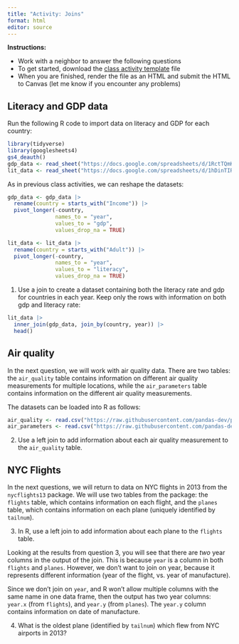 ```yaml
---
title: "Activity: Joins"
format: html
editor: source
---
```


**Instructions:** 

* Work with a neighbor to answer the following questions 
* To get started, download the [class activity template](https://sta279-f25.github.io/class_activities/ca_06_template.qmd) file
* When you are finished, render the file as an HTML and submit the HTML to Canvas (let me know if you encounter any problems)

## Literacy and GDP data

Run the following R code to import data on literacy and GDP for each country:

```r
library(tidyverse)
library(googlesheets4)
gs4_deauth()
gdp_data <- read_sheet("https://docs.google.com/spreadsheets/d/1RctTQmKB0hzbm1E8rGcufYdMshRdhmYdeL29nXqmvsc/pub?gid=0")
lit_data <- read_sheet("https://docs.google.com/spreadsheets/d/1hDinTIRHQIaZg1RUn6Z_6mo12PtKwEPFIz_mJVF6P5I/pub?gid=0")
```

As in previous class activities, we can reshape the datasets:

```r
gdp_data <- gdp_data |>
  rename(country = starts_with("Income")) |>
  pivot_longer(-country, 
               names_to = "year", 
               values_to = "gdp",
               values_drop_na = TRUE)

lit_data <- lit_data |>
  rename(country = starts_with("Adult")) |>
  pivot_longer(-country, 
               names_to = "year", 
               values_to = "literacy",
               values_drop_na = TRUE)
```

1. Use a join to create a dataset containing both the literacy rate and gdp for countries in each year. Keep only the rows with information on both gdp and literacy rate:

```r
lit_data |>
  inner_join(gdp_data, join_by(country, year)) |>
  head()
```

## Air quality

In the next question, we will work with air quality data. There are two tables: the `air_quality` table contains information on different air quality measurements for multiple locations, while the `air_parameters` table contains information on the different air quality measurements.

The datasets can be loaded into R as follows:

```r
air_quality <- read.csv("https://raw.githubusercontent.com/pandas-dev/pandas/main/doc/data/air_quality_long.csv")
air_parameters <- read.csv("https://raw.githubusercontent.com/pandas-dev/pandas/main/doc/data/air_quality_parameters.csv")
```

2. Use a left join to add information about each air quality measurement to the `air_quality` table.

## NYC Flights

In the next questions, we will return to data on NYC flights in 2013 from the `nycflights13` package. We will use two tables from the package: the `flights` table, which contains information on each flight, and the `planes` table, which contains information on each plane (uniquely identified by `tailnum`).

3. In R, use a left join to add information about each plane to the `flights` table.

Looking at the results from question 3, you will see that there are *two* year columns in the output of the join. This is because `year` is a column in both `flights` and `planes`. However, we don't want to join on year, because it represents different information (year of the flight, vs. year of manufacture). 

Since we don't join on `year`, and R won't allow multiple columns with the same name in one data frame, then the output has two year columns: `year.x` (from `flights`), and `year.y` (from `planes`). The `year.y` column contains information on date of manufacture.

4. What is the oldest plane (identified by `tailnum`) which flew from NYC airports in 2013?